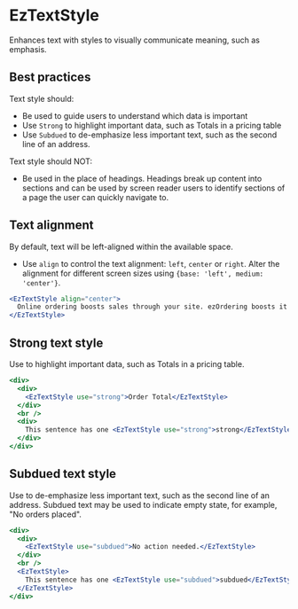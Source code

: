 
<Meta of={DefaultStories} name="Docs" />
<TableOfContents />

# EzTextStyle

<MigrationAlert component="ez-text-style" />

Enhances text with styles to visually communicate meaning, such as emphasis.

## Best practices

Text style should:

- Be used to guide users to understand which data is important
- Use `Strong` to highlight important data, such as Totals in a pricing table
- Use `Subdued` to de-emphasize less important text, such as the second line of an address.

Text style should NOT:

- Be used in the place of headings. Headings break up content into sections and can be used by screen reader users to identify sections of a page the user can quickly navigate to.

## Text alignment

By default, text will be left-aligned within the available space.

- Use `align` to control the text alignment: `left`, `center` or `right`. Alter the alignment for different screen sizes using `{base: 'left', medium: 'center'}`.

```jsx
<EzTextStyle align="center">
  Online ordering boosts sales through your site. ezOrdering boosts it further.
</EzTextStyle>
```

## Strong text style

Use to highlight important data, such as Totals in a pricing table.

```jsx
<div>
  <div>
    <EzTextStyle use="strong">Order Total</EzTextStyle>
  </div>
  <br />
  <div>
    This sentence has one <EzTextStyle use="strong">strong</EzTextStyle> word.
  </div>
</div>
```

## Subdued text style

Use to de-emphasize less important text, such as the second line of an address. Subdued text may be used to indicate empty state, for example, "No orders placed".

```jsx
<div>
  <div>
    <EzTextStyle use="subdued">No action needed.</EzTextStyle>
  </div>
  <br />
  <EzTextStyle>
    This sentence has one <EzTextStyle use="subdued">subdued</EzTextStyle> word.
  </EzTextStyle>
</div>
```
